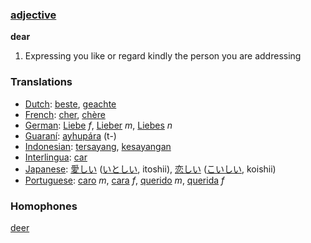 ===[[adjective]]===

'''dear'''

# Expressing you like or regard kindly the person you are addressing

===Translations===
*[[Dutch]]: [[beste]], [[geachte]]
*[[French]]: [[cher]], [[chère]]
*[[German]]: [[Liebe]] ''f'', [[Lieber]] ''m'', [[Liebes]] ''n''
*[[Guaraní]]: [[ayhupára]] (t-)
*[[Indonesian]]: [[sayang|tersayang]], [[sayang|kesayangan]]
*[[Interlingua]]: [[car]]
*[[Japanese]]: [[愛しい]] ([[いとしい]], itoshii), [[恋しい]] ([[こいしい]], koishii)
*[[Portuguese]]: [[caro]] ''m'', [[cara]] ''f'', [[querido]] ''m'', [[querida]] ''f''

===Homophones===
[[deer]]